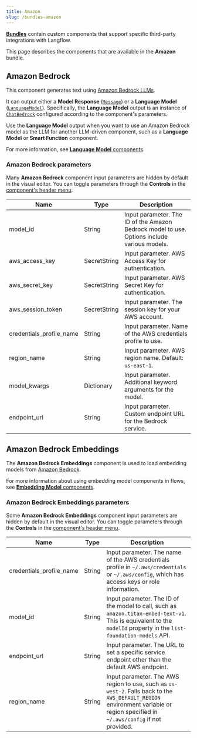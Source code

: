 ```yaml
---
title: Amazon
slug: /bundles-amazon
---
```



<Icon name="Blocks" aria-hidden="true" /> [**Bundles**](/components-bundle-components)  contain custom components that support specific third-party integrations with Langflow.

This page describes the components that are available in the **Amazon** bundle.

## Amazon Bedrock

This component generates text using [Amazon Bedrock LLMs](https://docs.aws.amazon.com/bedrock).

It can output either a **Model Response** ([`Message`](/data-types#message)) or a **Language Model** ([`LanguageModel`](/data-types#languagemodel)).
Specifically, the **Language Model** output is an instance of [`ChatBedrock`](https://python.langchain.com/docs/integrations/chat/bedrock/) configured according to the component's parameters.

Use the **Language Model** output when you want to use an Amazon Bedrock model as the LLM for another LLM-driven component, such as a **Language Model** or **Smart Function** component.

For more information, see [**Language Model** components](/components-models).

### Amazon Bedrock parameters

Many **Amazon Bedrock** component input parameters are hidden by default in the visual editor.
You can toggle parameters through the <Icon name="SlidersHorizontal" aria-hidden="true"/> **Controls** in the [component's header menu](/concepts-components#component-menus).

| Name | Type | Description |
|------|------|-------------|
| model_id | String | Input parameter. The ID of the Amazon Bedrock model to use. Options include various models. |
| aws_access_key | SecretString | Input parameter. AWS Access Key for authentication. |
| aws_secret_key | SecretString | Input parameter. AWS Secret Key for authentication. |
| aws_session_token | SecretString | Input parameter. The session key for your AWS account. |
| credentials_profile_name | String | Input parameter. Name of the AWS credentials profile to use. |
| region_name | String | Input parameter. AWS region name. Default: `us-east-1`. |
| model_kwargs | Dictionary | Input parameter. Additional keyword arguments for the model. |
| endpoint_url | String | Input parameter. Custom endpoint URL for the Bedrock service. |

## Amazon Bedrock Embeddings

The **Amazon Bedrock Embeddings** component is used to load embedding models from [Amazon Bedrock](https://aws.amazon.com/bedrock/).

For more information about using embedding model components in flows, see [**Embedding Model** components](/components-embedding-models).

### Amazon Bedrock Embeddings parameters

Some **Amazon Bedrock Embeddings** component input parameters are hidden by default in the visual editor.
You can toggle parameters through the <Icon name="SlidersHorizontal" aria-hidden="true"/> **Controls** in the [component's header menu](/concepts-components#component-menus).

| Name | Type | Description |
|------|------|-------------|
| credentials_profile_name | String | Input parameter. The name of the AWS credentials profile in `~/.aws/credentials` or `~/.aws/config`, which has access keys or role information. |
| model_id | String | Input parameter. The ID of the model to call, such as `amazon.titan-embed-text-v1`. This is equivalent to the `modelId` property in the `list-foundation-models` API. |
| endpoint_url | String | Input parameter. The URL to set a specific service endpoint other than the default AWS endpoint. |
| region_name | String | Input parameter. The AWS region to use, such as `us-west-2`. Falls back to the `AWS_DEFAULT_REGION` environment variable or region specified in `~/.aws/config` if not provided. |
